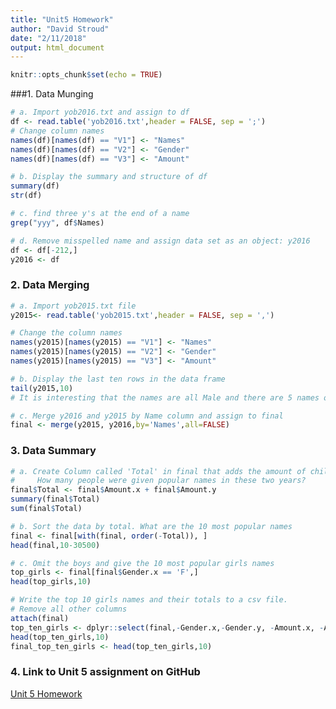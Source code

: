 ```yaml
---
title: "Unit5 Homework"
author: "David Stroud"
date: "2/11/2018"
output: html_document
---
```


```r
knitr::opts_chunk$set(echo = TRUE)
```


###1. Data Munging  
```r
# a. Import yob2016.txt and assign to df
df <- read.table('yob2016.txt',header = FALSE, sep = ';')
# Change column names
names(df)[names(df) == "V1"] <- "Names"
names(df)[names(df) == "V2"] <- "Gender"
names(df)[names(df) == "V3"] <- "Amount"

```

```r
# b. Display the summary and structure of df
summary(df)
str(df)
```

```r
# c. find three y's at the end of a name
grep("yyy", df$Names)
```

```r
# d. Remove misspelled name and assign data set as an object: y2016
df <- df[-212,]
y2016 <- df
```


### 2. Data Merging
```r
# a. Import yob2015.txt file
y2015<- read.table('yob2015.txt',header = FALSE, sep = ',')

# Change the column names
names(y2015)[names(y2015) == "V1"] <- "Names"
names(y2015)[names(y2015) == "V2"] <- "Gender"
names(y2015)[names(y2015) == "V3"] <- "Amount"
```


```r
# b. Display the last ten rows in the data frame
tail(y2015,10)
# It is interesting that the names are all Male and there are 5 names of each
```


```r
# c. Merge y2016 and y2015 by Name column and assign to final
final <- merge(y2015, y2016,by='Names',all=FALSE)
```


### 3. Data Summary
```r
# a. Create Column called 'Total' in final that adds the amount of children in 2015 and 2016 together. 
#     How many people were given popular names in these two years?
final$Total <- final$Amount.x + final$Amount.y
summary(final$Total)
sum(final$Total)

```

```r
# b. Sort the data by total. What are the 10 most popular names
final <- final[with(final, order(-Total)), ]
head(final,10-30500)
```

```r
# c. Omit the boys and give the 10 most popular girls names
top_girls <- final[final$Gender.x == 'F',] 
head(top_girls,10)
```

```r
# Write the top 10 girls names and their totals to a csv file.
# Remove all other columns
attach(final)
top_ten_girls <- dplyr::select(final,-Gender.x,-Gender.y, -Amount.x, -Amount.y, -Total)
head(top_ten_girls,10)
final_top_ten_girls <- head(top_ten_girls,10)
```



### 4. Link to Unit 5 assignment on GitHub 
[Unit 5 Homework](https://github.com/davestroud/DataScience)

